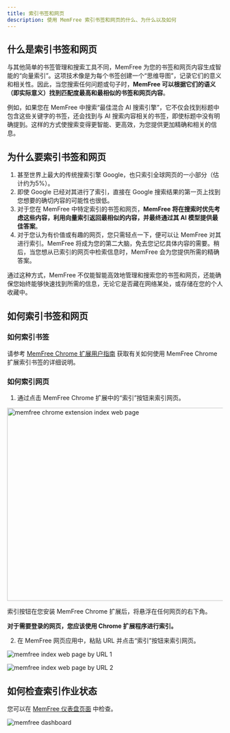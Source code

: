 ```yaml
---
title: 索引书签和网页
description: 使用 MemFree 索引书签和网页的什么、为什么以及如何
---
```


## 什么是索引书签和网页

与其他简单的书签管理和搜索工具不同，MemFree 为您的书签和网页内容生成智能的“向量索引”。这项技术像是为每个书签创建一个“思维导图”，记录它们的意义和相关性。因此，当您搜索任何问题或句子时，**MemFree 可以根据它们的语义（即实际意义）找到匹配度最高和最相似的书签和网页内容**。

例如，如果您在 MemFree 中搜索“最佳混合 AI 搜索引擎”，它不仅会找到标题中包含这些关键字的书签，还会找到与 AI 搜索内容相关的书签，即使标题中没有明确提到。这样的方式使搜索变得更智能、更高效，为您提供更加精确和相关的信息。

## 为什么要索引书签和网页

1. 甚至世界上最大的传统搜索引擎 Google，也只索引全球网页的一小部分（估计约为5%）。
2. 即使 Google 已经对其进行了索引，直接在 Google 搜索结果的第一页上找到您想要的确切内容的可能性也很低。
3. 对于您在 MemFree 中特定索引的书签和网页，**MemFree 将在搜索时优先考虑这些内容，利用向量索引返回最相似的内容，并最终通过其 AI 模型提供最佳答案**。
4. 对于您认为有价值或有趣的网页，您只需轻点一下，便可以让 MemFree 对其进行索引。MemFree 将成为您的第二大脑，免去您记忆具体内容的需要。稍后，当您想从已索引的网页中检索信息时，MemFree 会为您提供所需的精确答案。

通过这种方式，MemFree 不仅能智能高效地管理和搜索您的书签和网页，还能确保您始终能够快速找到所需的信息，无论它是否藏在网络某处，或存储在您的个人收藏中。

## 如何索引书签和网页

### 如何索引书签

请参考 [MemFree Chrome 扩展用户指南](/docs/extension-user-guide) 获取有关如何使用 MemFree Chrome 扩展索引书签的详细说明。

### 如何索引网页

1. 通过点击 MemFree Chrome 扩展中的“索引”按钮来索引网页。

<Image
    className="mt-4 overflow-hidden rounded-lg border"
    src="/images/changelog/extension-index.webp"
    width="800"
    height="450"
    alt="memfree chrome extension index web page"
/>

索引按钮在您安装 MemFree Chrome 扩展后，将悬浮在任何网页的右下角。

**对于需要登录的网页，您应该使用 Chrome 扩展程序进行索引。**

2. 在 MemFree 网页应用中，粘贴 URL 并点击“索引”按钮来索引网页。

<img
    className="mt-4 overflow-hidden rounded-lg border"
    src="/images/doc/web-index-1.png"
    alt="memfree index web page by URL 1"
/>

<img
    className="mt-4 overflow-hidden rounded-lg border"
    src="/images/doc/web-index-2.png"
    alt="memfree index web page by URL 2"
/>

## 如何检查索引作业状态

您可以在 [MemFree 仪表盘页面](https://www.memfree.me/dashboard) 中检查。

<img
    className="my-4 overflow-hidden rounded-lg border"
    src="/images/changelog/dashboard.png"
    alt="memfree dashboard"
/>